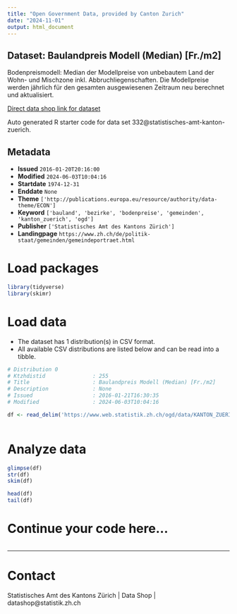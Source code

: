 ```yaml
---
title: "Open Government Data, provided by Canton Zurich"
date: "2024-11-01"
output: html_document
---
```


## Dataset: Baulandpreis Modell (Median) [Fr./m2]

Bodenpreismodell: Median der Modellpreise von unbebautem Land der Wohn- und Mischzone inkl. Abbruchliegenschaften. Die Modellpreise werden jährlich für den gesamten ausgewiesenen Zeitraum neu berechnet und aktualisiert.

[Direct data shop link for dataset](https://www.zh.ch/de/politik-staat/statistik-daten/datenkatalog.html#/datasets/332@statistisches-amt-kanton-zuerich)

Auto generated R starter code for data set 332@statistisches-amt-kanton-zuerich.

## Metadata

- **Issued** `2016-01-20T20:16:00`
- **Modified** `2024-06-03T10:04:16`
- **Startdate** `1974-12-31`
- **Enddate** `None`
- **Theme** `['http://publications.europa.eu/resource/authority/data-theme/ECON']`
- **Keyword** `['bauland', 'bezirke', 'bodenpreise', 'gemeinden', 'kanton_zuerich', 'ogd']`
- **Publisher** `['Statistisches Amt des Kantons Zürich']`
- **Landingpage** `https://www.zh.ch/de/politik-staat/gemeinden/gemeindeportraet.html`


# Load packages

```r

library(tidyverse)
library(skimr)

```

# Load data

-   The dataset has 1 distribution(s) in CSV format.
-   All available CSV distributions are listed below and can be read into a tibble.

```r

# Distribution 0
# Ktzhdistid               : 255
# Title                    : Baulandpreis Modell (Median) [Fr./m2]
# Description              : None
# Issued                   : 2016-01-21T16:30:35
# Modified                 : 2024-06-03T10:04:16

df <- read_delim('https://www.web.statistik.zh.ch/ogd/data/KANTON_ZUERICH_477.csv')



```

# Analyze data

```r

glimpse(df)
str(df)
skim(df)

head(df)
tail(df)

```

# Continue your code here...

```r

```

------------------------------------------------------------------------

# Contact

Statistisches Amt des Kantons Zürich | Data Shop | datashop@statistik.zh.ch
